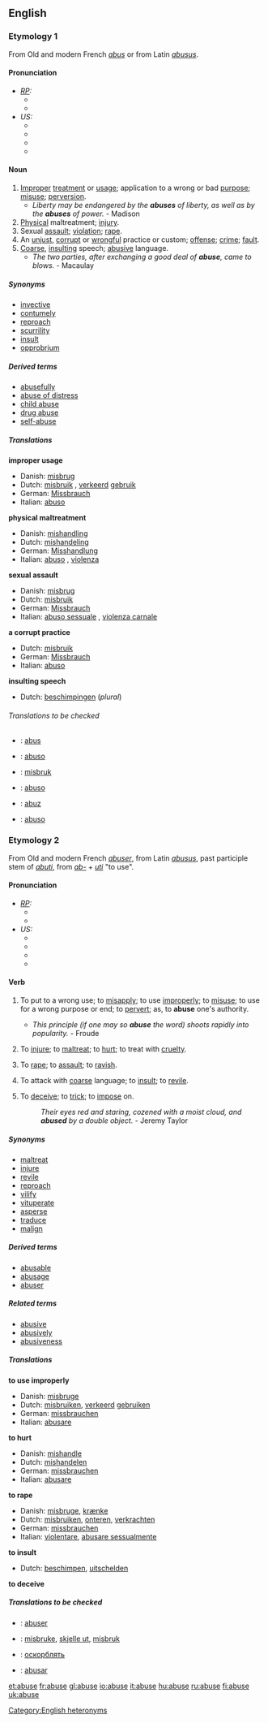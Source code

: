 ==English==

===Etymology 1===
From Old and modern French ''[[abus]]'' or from Latin ''[[abusus]]''.

====Pronunciation====
* ''[[RP]]:''
** {{IPA|/əˈbjuːs/}}
** {{SAMPA|/@"bju:s/}}
* ''US:''
** {{AHD|əbyo͞os'}}
** {{IPA|/əˈbjus/}}
** {{SAMPA|/@"bjus/}}
** {{audio|en-us-abuse-noun.ogg|Audio (US)}}

====Noun====
{{en-noun-reg}}
# [[improper|Improper]] [[treatment]] or [[usage]]; application to a wrong or bad [[purpose]]; [[misuse]]; [[perversion]].
#* ''Liberty may be endangered by the '''abuses''' of liberty, as well as by the '''abuses''' of power.'' - Madison
# [[physical|Physical]] maltreatment; [[injury]].
# Sexual [[assault]]; [[violation]]; [[rape]].
# An [[unjust]], [[corrupt]] or [[wrongful]] practice or custom; [[offense]]; [[crime]]; [[fault]].
# [[coarse|Coarse]], [[insulting]] speech; [[abusive]] language.
#* ''The two parties, after exchanging a good deal of '''abuse''', came to blows.'' - Macaulay

=====Synonyms=====
* [[invective]]
* [[contumely]]
* [[reproach]]
* [[scurrility]]
* [[insult]]
* [[opprobrium]]

=====Derived terms=====
* [[abusefully]]
* [[abuse of distress]]
* [[child abuse]]
* [[drug abuse]]
* [[self-abuse]]

=====Translations=====
'''improper usage'''
{{top}}
*Danish: [[misbrug]] {{n}}
*Dutch: [[misbruik]] {{n}}, [[verkeerd]] [[gebruik]] {{n}}
*German: [[Missbrauch]] {{m}}
*Italian: [[abuso]] {{m}}
{{mid}}
{{bottom}}

'''physical maltreatment'''
{{top}}
*Danish: [[mishandling]] {{c}}
*Dutch: [[mishandeling]] {{f}}
*German: [[Misshandlung]] {{f}}
*Italian: [[abuso]] {{m}}, [[violenza]] {{f}}
{{mid}}
{{bottom}}

'''sexual assault'''
{{top}}
*Danish: [[misbrug]] {{n}}
*Dutch: [[misbruik]] {{n}}
*German: [[Missbrauch]] {{m}}
*Italian: [[abuso sessuale]] {{m}}, [[violenza carnale]] {{f}}
{{mid}}
{{bottom}}

'''a corrupt practice'''
{{top}}
*Dutch: [[misbruik]] {{n}}
*German: [[Missbrauch]] {{m}}
*Italian: [[abuso]] {{m}}
{{mid}}
{{bottom}}

'''insulting speech'''
{{top}}
* Dutch: [[beschimpingen]] {{f}} (''plural'')
{{mid}}
{{bottom}}

======Translations to be checked======
{{checktrans}}
*{{ttbc|French}}: [[abus]] {{m}}
*{{ttbc|Interlingua}}: [[abuso#Interlingua|abuso]]
*{{ttbc|Norwegian}}: [[misbruk]] {{n}}
*{{ttbc|Portuguese}}: [[abuso#Portuguese|abuso]]
*{{ttbc|Romanian}}: [[abuz]] {{n}}
*{{ttbc|Spanish}}: [[abuso#Spanish|abuso]] {{m}}

===Etymology 2===
From Old and modern French ''[[abuser]]'', from Latin ''[[abusus]]'', past participle stem of ''[[abuti]]'', from ''[[ab-]]'' + ''[[uti]]'' "to use".

====Pronunciation====
* ''[[RP]]:''
** {{IPA|/əˈbjuːz/}}
** {{SAMPA|/@"bju:z</}}
* ''US:''
** {{AHD|əbyo͞oz'}}
** {{IPA|/əˈbjuz/}}
** {{SAMPA|/@"bjuz/}}
** {{audio|en-us-abuse-verb.ogg|Audio (US)}}

====Verb====
{{en-infl-reg-other-e|abus|e||}}
# {{transitive}} To put to a wrong use; to [[misapply]]; to use [[improperly]]; to [[misuse]]; to use for a wrong purpose or end; to [[pervert]]; as, to '''abuse''' one's authority.
#* ''This principle (if one may so '''abuse''' the word) shoots rapidly into popularity.'' - Froude
# {{transitive}} To [[injure]]; to [[maltreat]]; to [[hurt]]; to treat with [[cruelty]].
# {{transitive}} To [[rape]]; to [[assault]]; to [[ravish]].
# {{transitive}} To attack with [[coarse]] language; to [[insult]]; to [[revile]].
# {{transitive}} {{obsolete}} To [[deceive]]; to [[trick]]; to [[impose]] on.
#: ''Their eyes red and staring, cozened with a moist cloud, and '''abused''' by a double object.'' - Jeremy Taylor

=====Synonyms=====
*[[maltreat]]
*[[injure]]
*[[revile]]
*[[reproach]]
*[[vilify]]
*[[vituperate]]
*[[asperse]]
*[[traduce]]
*[[malign]]

=====Derived terms=====
* [[abusable]]
* [[abusage]]
* [[abuser]]

=====Related terms=====
* [[abusive]]
* [[abusively]]
* [[abusiveness]]

=====Translations=====
'''to use improperly'''
{{top}}
*Danish: [[misbruge]]
*Dutch: [[misbruiken]], [[verkeerd]] [[gebruiken]]
*German: [[missbrauchen]]
*Italian: [[abusare]] 
{{mid}}
{{bottom}}

'''to hurt'''
{{top}}
*Danish: [[mishandle]]
*Dutch: [[mishandelen]]
*German: [[missbrauchen]]
*Italian: [[abusare]]
{{mid}}
{{bottom}}

'''to rape'''
{{top}}
*Danish: [[misbruge]], [[krænke]]
*Dutch: [[misbruiken]], [[onteren]], [[verkrachten]]
*German: [[missbrauchen]]
*Italian: [[violentare]], [[abusare sessualmente]]
{{mid}}
{{bottom}}

'''to insult'''
{{top}}
* Dutch: [[beschimpen]], [[uitschelden]]
{{mid}}
{{bottom}}

'''to deceive'''
{{top}}
{{mid}}
{{bottom}}

=====Translations to be checked=====
{{checktrans}}
*{{ttbc|French}}: [[abuser]]
*{{ttbc|Norwegian}}: [[misbruke]], [[skjelle ut]], [[misbruk]]
*{{ttbc|Russian}}: [[оскорблять]]
*{{ttbc|Spanish}}: [[abusar]]



[[Category:English heteronyms]]

[[et:abuse]]
[[fr:abuse]]
[[gl:abuse]]
[[io:abuse]]
[[it:abuse]]
[[hu:abuse]]
[[ru:abuse]]
[[fi:abuse]]
[[uk:abuse]]